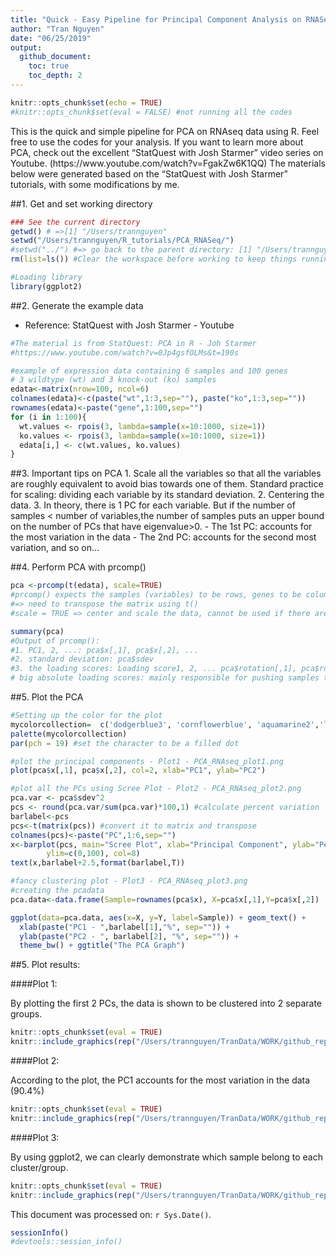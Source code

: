 ```yaml
---
title: "Quick - Easy Pipeline for Principal Component Analysis on RNASeq Data using R"
author: "Tran Nguyen"
date: "06/25/2019"
output:
  github_document:
    toc: true
    toc_depth: 2
---
```


```r
knitr::opts_chunk$set(echo = TRUE)
#knitr::opts_chunk$set(eval = FALSE) #not running all the codes
```

This is the quick and simple pipeline for PCA on RNAseq data using R. Feel free to use the codes for your analysis. If you want to learn more about PCA, check out the excellent "StatQuest with Josh Starmer" video series on Youtube. 
(https://www.youtube.com/watch?v=FgakZw6K1QQ)
The materials below were generated based on the "StatQuest with Josh Starmer" tutorials, with some modifications by me.

##1. Get and set working directory

```r
### See the current directory
getwd() # =>[1] "/Users/trannguyen"
setwd("/Users/trannguyen/R_tutorials/PCA_RNASeq/") 
#setwd("../") #=> go back to the parent directory: [1] "/Users/trannguyen"
rm(list=ls()) #Clear the workspace before working to keep things running smoothly

#Loading library
library(ggplot2) 
```

##2. Generate the example data

- Reference: StatQuest with Josh Starmer - Youtube

```r
#The material is from StatQuest: PCA in R - Joh Starmer
#https://www.youtube.com/watch?v=0Jp4gsfOLMs&t=190s

#example of expression data containing 6 samples and 100 genes
# 3 wildtype (wt) and 3 knock-out (ko) samples
edata<-matrix(nrow=100, ncol=6)
colnames(edata)<-c(paste("wt",1:3,sep=""), paste("ko",1:3,sep="")) 
rownames(edata)<-paste("gene",1:100,sep="")
for (i in 1:100){
  wt.values <- rpois(3, lambda=sample(x=10:1000, size=1))
  ko.values <- rpois(3, lambda=sample(x=10:1000, size=1))
  edata[i,] <- c(wt.values, ko.values)
}
```

##3. Important tips on PCA
1. Scale all the variables so that all the variables are roughly equivalent to avoid bias towards one of them. Standard practice for scaling: dividing each variable by its standard deviation.
2. Centering the data. 
3. In theory, there is 1 PC for each variable. But if the number of samples < number of variables,the number of samples puts an upper bound on the number of PCs that have eigenvalue>0. 
- The 1st PC: accounts for the most variation in the data
- The 2nd PC: accounts for the second most variation, and so on...

##4. Perform PCA with prcomp()

```r
pca <-prcomp(t(edata), scale=TRUE)
#prcomp() expects the samples (variables) to be rows, genes to be columns
#=> need to transpose the matrix using t()
#scale = TRUE => center and scale the data, cannot be used if there are zero or constant 

summary(pca)
#Output of prcomp():
#1. PC1, 2, ...: pca$x[,1], pca$x[,2], ...
#2. standard deviation: pca$sdev
#3. the loading scores: Loading score1, 2, ... pca$rotation[,1], pca$rotation[,2], ...
# big absolute loading scores: mainly responsible for pushing samples to either direction
```

##5. Plot the PCA

```r
#Setting up the color for the plot
mycolorcollection=  c('dodgerblue3', 'cornflowerblue', 'aquamarine2','limegreen', 'yellow', 'hotpink','darkorange','salmon','chocolate4','darkorchid4','gray32')
palette(mycolorcollection)
par(pch = 19) #set the character to be a filled dot

#plot the principal components - Plot1 - PCA_RNAseq_plot1.png
plot(pca$x[,1], pca$x[,2], col=2, xlab="PC1", ylab="PC2")

#plot all the PCs using Scree Plot - Plot2 - PCA_RNAseq_plot2.png
pca.var <- pca$sdev^2
pcs <- round(pca.var/sum(pca.var)*100,1) #calculate percent variation
barlabel<-pcs
pcs<-t(matrix(pcs)) #convert it to matrix and transpose
colnames(pcs)<-paste("PC",1:6,sep="")
x<-barplot(pcs, main="Scree Plot", xlab="Principal Component", ylab="Percent Variation",
        ylim=c(0,100), col=8)
text(x,barlabel+2.5,format(barlabel,T))

#fancy clustering plot - Plot3 - PCA_RNAseq_plot3.png
#creating the pcadata
pca.data<-data.frame(Sample=rownames(pca$x), X=pca$x[,1],Y=pca$x[,2])

ggplot(data=pca.data, aes(x=X, y=Y, label=Sample)) + geom_text() + 
  xlab(paste("PC1 - ",barlabel[1],"%", sep="")) +
  ylab(paste("PC2 - ", barlabel[2], "%", sep="")) +
  theme_bw() + ggtitle("The PCA Graph")

```

##5. Plot results:

####Plot 1:

By plotting the first 2 PCs, the data is shown to be clustered into 2 separate groups.

```r
knitr::opts_chunk$set(eval = TRUE)
knitr::include_graphics(rep("/Users/trannguyen/TranData/WORK/github_repos/R_tutorials/PCA_RNASeq/PCA_RNAseq_plot1.png"))
```

####Plot 2:

According to the plot, the PC1 accounts for the most variation in the data (90.4%)

```r
knitr::opts_chunk$set(eval = TRUE)
knitr::include_graphics(rep("/Users/trannguyen/TranData/WORK/github_repos/R_tutorials/PCA_RNASeq/PCA_RNAseq_plot2.png"))
```

####Plot 3:

By using ggplot2, we can clearly demonstrate which sample belong to each cluster/group.

```r
knitr::opts_chunk$set(eval = TRUE)
knitr::include_graphics(rep("/Users/trannguyen/TranData/WORK/github_repos/R_tutorials/PCA_RNASeq/PCA_RNAseq_plot3.png"))
```


This document was processed on: `r Sys.Date()`.


```r
sessionInfo() 
#devtools::session_info()
```

